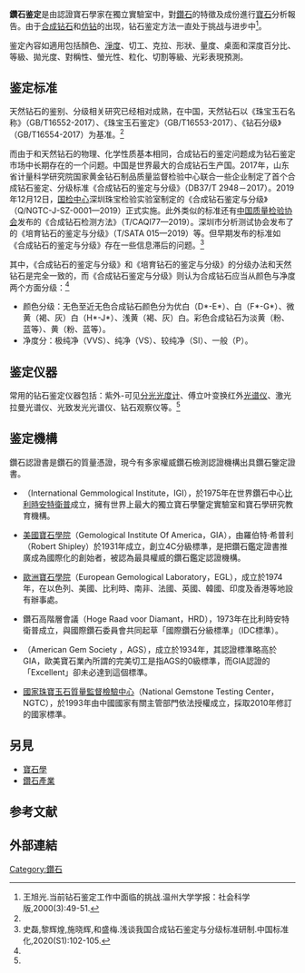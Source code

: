 '''鑽石鉴定'''是由認證寶石學家在獨立實驗室中，對[[鑽石|鑽石]]的特徵及成份進行[[寶石學|寶石]]分析報告。由于[[合成钻石|合成钻石]]和[[仿钻|仿钻]]的出现，钻石鉴定方法一直处于挑战与进步中<ref>王旭光.当前钻石鉴定工作中面临的挑战.温州大学学报：社会科学版,2000(3):49-51.</ref>。

鉴定內容如適用包括顏色、[[钻石净度|淨度]]、切工、克拉、形狀、量度、桌面和深度百分比、等級、拋光度、對稱性、螢光性、粒化、切割等級、光彩表現預測。

==鉴定标准==

天然钻石的鉴别、分级相关研究已经相对成熟，在中国，天然钻石以《珠宝玉石名称》（GB/T16552-2017）、《珠宝玉石鉴定》（GB/T16553-2017）、《钻石分级》（GB/T16554-2017）为基准。<ref name=史/>

而由于和天然钻石的物理、化学性质基本相同，合成钻石的鉴定问题成为钻石鉴定市场中长期存在的一个问题。中国是世界最大的合成钻石生产国。2017年，山东省计量科学研究院国家黄金钻石制品质量监督检验中心联合一些企业制定了首个合成钻石鉴定、分级标准《合成钻石的鉴定与分级》（DB37/T 2948－2017）。2019年12月12日，[[国检中心|国检中心]]深圳珠宝检验实验室制定的《合成钻石鉴定与分级》（Q/NGTC-J-SZ-0001—2019）正式实施。此外类似的标准还有[[中国质量检验协会|中国质量检验协会]]发布的《合成钻石检测方法》（T/CAQI77—2019）。深圳市分析测试协会发布了的《培育钻石的鉴定与分级》（T/SATA 015—2019）等。但早期发布的标准如《合成钻石的鉴定与分级》存在一些信息滞后的问题。<ref name=史>史磊,黎辉煌,施晓辉,和盛梅.浅谈我国合成钻石鉴定与分级标准研制.中国标准化,2020(S1):102-105.</ref>

其中，《合成钻石的鉴定与分级》和《培育钻石的鉴定与分级》的分级办法和天然钻石是完全一致的，而《合成钻石鉴定与分级》则认为合成钻石应当从颜色与净度两个方面分级：<ref name=史/>
*颜色分级：无色至近无色合成钻石颜色分为优白（D*-E*）、白（F*-G*）、微黄（褐、灰）白（H*-J*）、浅黄（褐、灰）白。彩色合成钻石为淡黄（粉、蓝等）、黄（粉、蓝等）。
*净度分：极纯净（VVS）、纯净（VS）、较纯净（SI）、一般（P）。
==鉴定仪器==
常用的钻石鉴定仪器包括：紫外-可见[[分光光度计|分光光度计]]、傅立叶变换红外[[光谱仪|光谱仪]]、激光拉曼光谱仪、光致发光光谱仪、钻石观察仪等。<ref name=史/>

== 鉴定機構 ==
鑽石認證書是鑽石的質量憑證，現今有多家權威鑽石檢測認證機構出具鑽石鑒定證書。

* {{tsl|en|International Gemological Institute|國際寶石學院}}（International Gemmological Institute，IGI），於1975年在世界鑽石中心[[比利時|比利時]][[安特衛普|安特衛普]]成立，擁有世界上最大的獨立寶石學鑒定實驗室和寶石學研究教育機構。

* [[美国宝石研究院|美國寶石學院]]（Gemological Institute Of America，GIA），由羅伯特·希普利（Robert Shipley）於1931年成立，創立4C分級標準，是把鑽石鑑定證書推廣成為國際化的創始者，被認為最具權威的鑽石鑑定認證機構。

* [[歐洲寶石學院|歐洲寶石學院]]（European Gemological Laboratory，EGL），成立於1974年，在以色列、美國、比利時、南非、法國、英國、韓國、印度及香港等地設有辦事處。

* 鑽石高階層會議（Hoge Raad voor Diamant，HRD），1973年在比利時安特衛普成立，與國際鑽石委員會共同起草「國際鑽石分級標準」（IDC標準）。

* {{tsl|en|American Gem Society|美國寶石協會}}（American Gem Society ，AGS），成立於1934年，其認證標準略高於GIA，歐美寶石業內所謂的完美切工是指AGS的0級標準，而GIA認證的「Excellent」卻未必達到這個標準。

* [[自然資源部珠寶玉石首飾管理中心|國家珠寶玉石質量監督檢驗中心]]（National Gemstone Testing Center，NGTC），於1993年由中國國家有關主管部門依法授權成立，採取2010年修訂的國家標準。

== 另見 ==
* [[寶石學|寶石學]]
* [[鑽石|鑽石產業]]

==参考文献==
{{reflist}}
== 外部連結 ==

[[Category:鑽石|Category:鑽石]]